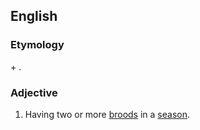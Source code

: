 ==English==

===Etymology===
{{prefix|en|poly-}} + {{uder|en|grc|||offspring}}.

===Adjective===
{{en-adj|-}}

# {{lb|en|zoology}} Having two or more [[brood]]s in a [[season]].